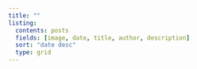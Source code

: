 ```yaml
---
title: ""
listing:
  contents: posts
  fields: [image, date, title, author, description]
  sort: "date desc"
  type: grid
---
```

